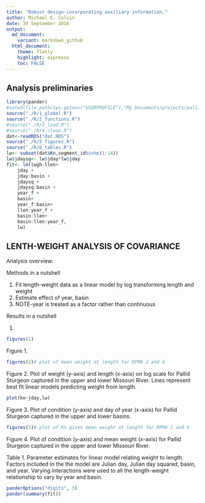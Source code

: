 ```yaml
---
title: "Robust design-incorporating auxiliary information."
author: Michael E. Colvin
date: 30 September 2016
output:
  md_document:
    variant: markdown_github
  html_document:
    theme: flatly
    highlight: espresso
    toc: FALSE
---
```


## Analysis preliminaries

```r
library(pander)
#setwd(file.path(Sys.getenv("USERPROFILE"),"My Documents/projects/pallid sturgeon/analysis/skinny-fish"))
source("./R/1_global.R")
source("./R/2_functions.R")
#source("./R/3_load.R")
#source("./R/4_clean.R")
dat<-readRDS("dat.RDS")
source("./R/5_figures.R")
source("./R/6_tables.R")
lw<- subset(dat$Kn,segment_id%in%c(1:14))
lw$jdaysq<- lw$jday*lw$jday
fit<- lm(lwgh~llen+
	jday +
	jday:basin +
	jdaysq +
	jdaysq:basin +	
	year_f + 
	basin+
	year_f:basin+
	llen:year_f + 
	basin:llen+	
	basin:llen:year_f,
	lw)

```


## LENTH-WEIGHT ANALYSIS OF COVARIANCE

Analysis overview:

Methods in a nutshell

1. Fit length-weight data as a linear model by log transforming length and weight
2. Estimate effect of year, basin
3. NOTE-year is treated as a factor rather than continuous

Results in a nutshell

1.

```r
figures(1)
```


Figure 1. 

```r
figures(2)# plot of mean weight at length for RPMA 2 and 4
```  

Figure 2. Plot of weight (y-axis) and length (x-axis) on log scale for Pallid Sturgeon captured in the upper and lower
Missouri River. Lines represent best fit linear models predicting weight from length.

```r
plot(kn~jday,lw)
```  

Figure 3. Plot of condition (y-axis) and day of year (x-axis) for Pallid Sturgeon captured in the upper and lower basins.

   


```r
figures(3)# plot of Kn given mean weight at length for RPMA 2 and 4
```  

Figure 4. Plot of condition (y-axis) and mean weight (x-axis) for Pallid Sturgeon captured in the upper and lower
Missouri River.   


Table 1. Parameter estimates for linear model relating weight to length.
Factors included in the the model are Julian day, Julian day squared, basin, and year.
Varying interactions were used to all the length-weight relationship to vary by year and basin.

```r
panderOptions("digits", 3)
pander(summary(fit))
```

